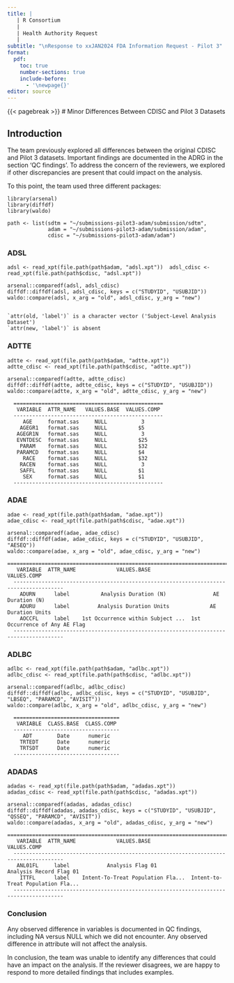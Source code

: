 ```yaml
---
title: |
   | R Consortium 
   |
   | Health Authority Request
   |
subtitle: "\nResponse to xxJAN2024 FDA Information Request - Pilot 3"
format: 
  pdf:
    toc: true
    number-sections: true
    include-before:
      - '\newpage{}'
editor: source
---
```

{{< pagebreak >}}
# Minor Differences Between CDISC and Pilot 3 Datasets

## Introduction

The team previously explored all differences between the original CDISC and Pilot 3 datasets. Important findings are documented in the ADRG in the section 'QC findings'. To address the concern of the reviewers, we explored if other discrepancies are present that could impact on the analysis.

To this point, the team used three different packages:

```         
library(arsenal)
library(diffdf)
library(waldo)

path <- list(sdtm = "~/submissions-pilot3-adam/submission/sdtm",
             adam = "~/submissions-pilot3-adam/submission/adam",
             cdisc = "~/submissions-pilot3-adam/adam")
```

### ADSL

```         
adsl <- read_xpt(file.path(path$adam, "adsl.xpt"))  adsl_cdisc <- read_xpt(file.path(path$cdisc, "adsl.xpt"))

arsenal::comparedf(adsl, adsl_cdisc)
diffdf::diffdf(adsl, adsl_cdisc, keys = c("STUDYID", "USUBJID"))
waldo::compare(adsl, x_arg = "old", adsl_cdisc, y_arg = "new")


`attr(old, 'label')` is a character vector ('Subject-Level Analysis Dataset')
`attr(new, 'label')` is absent
```

### ADTTE

```         
adtte <- read_xpt(file.path(path$adam, "adtte.xpt"))
adtte_cdisc <- read_xpt(file.path(path$cdisc, "adtte.xpt"))

arsenal::comparedf(adtte, adtte_cdisc)
diffdf::diffdf(adtte, adtte_cdisc, keys = c("STUDYID", "USUBJID")) 
waldo::compare(adtte, x_arg = "old", adtte_cdisc, y_arg = "new")

  ================================================
   VARIABLE  ATTR_NAME   VALUES.BASE  VALUES.COMP 
  ------------------------------------------------
     AGE     format.sas     NULL           3      
    AGEGR1   format.sas     NULL          $5      
   AGEGR1N   format.sas     NULL           3      
   EVNTDESC  format.sas     NULL          $25     
    PARAM    format.sas     NULL          $32     
   PARAMCD   format.sas     NULL          $4      
     RACE    format.sas     NULL          $32     
    RACEN    format.sas     NULL           3      
    SAFFL    format.sas     NULL          $1      
     SEX     format.sas     NULL          $1      
  ------------------------------------------------
```

### ADAE

```         
adae <- read_xpt(file.path(path$adam, "adae.xpt"))
adae_cdisc <- read_xpt(file.path(path$cdisc, "adae.xpt"))

arsenal::comparedf(adae, adae_cdisc)
diffdf::diffdf(adae, adae_cdisc, keys = c("STUDYID", "USUBJID", "AESEQ"))
waldo::compare(adae, x_arg = "old", adae_cdisc, y_arg = "new")

=======================================================================================
   VARIABLE  ATTR_NAME             VALUES.BASE                      VALUES.COMP          
  --------------------------------------------------------------------------------------
    ADURN      label          Analysis Duration (N)               AE Duration (N)        
    ADURU      label         Analysis Duration Units             AE Duration Units       
    AOCCFL     label    1st Occurrence within Subject ...  1st Occurrence of Any AE Flag 
  --------------------------------------------------------------------------------------
```

### ADLBC

```         
adlbc <- read_xpt(file.path(path$adam, "adlbc.xpt"))
adlbc_cdisc <- read_xpt(file.path(path$cdisc, "adlbc.xpt"))

arsenal::comparedf(adlbc, adlbc_cdisc)
diffdf::diffdf(adlbc, adlbc_cdisc, keys = c("STUDYID", "USUBJID", "LBSEQ", "PARAMCD", "AVISIT")) 
waldo::compare(adlbc, x_arg = "old", adlbc_cdisc, y_arg = "new")

  ==================================
   VARIABLE  CLASS.BASE  CLASS.COMP 
  ----------------------------------
     ADT        Date      numeric   
    TRTEDT      Date      numeric   
    TRTSDT      Date      numeric   
  ----------------------------------
```

### ADADAS

```         
adadas <- read_xpt(file.path(path$adam, "adadas.xpt"))
adadas_cdisc <- read_xpt(file.path(path$cdisc, "adadas.xpt"))

arsenal::comparedf(adadas, adadas_cdisc)
diffdf::diffdf(adadas, adadas_cdisc, keys = c("STUDYID", "USUBJID", "QSSEQ", "PARAMCD", "AVISIT"))
waldo::compare(adadas, x_arg = "old", adadas_cdisc, y_arg = "new")

========================================================================================
   VARIABLE  ATTR_NAME             VALUES.BASE                        VALUES.COMP            
  --------------------------------------------------------------------------------------
   ANL01FL     label            Analysis Flag 01                Analysis Record Flag 01      
    ITTFL      label    Intent-To-Treat Population Fla...  Intent-to-Treat Population Fla... 
  --------------------------------------------------------------------------------------
```

### Conclusion

Any observed difference in variables is documented in QC findings, including NA versus NULL which we did not encounter. Any observed difference in attribute will not affect the analysis.

In conclusion, the team was unable to identify any differences that could have an impact on the analysis. If the reviewer disagrees, we are happy to respond to more detailed findings that includes examples.
